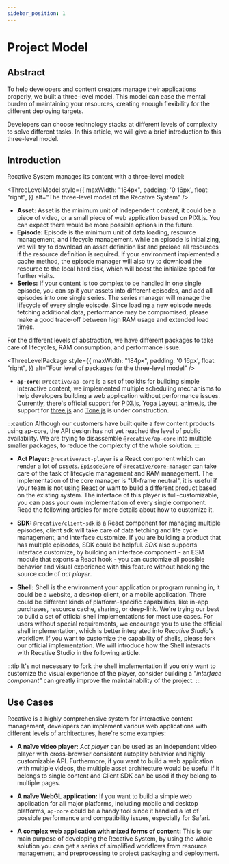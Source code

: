 ```yaml
---
sidebar_position: 1
---
```




# Project Model

## Abstract

To help developers and content creators manage their applications properly, we
built a three-level model. This model can ease the mental burden of maintaining
your resources, creating enough flexibility for the different deploying targets.

Developers can choose technology stacks at different levels of complexity to
solve different tasks. In this article, we will give a brief introduction to
this three-level model.

## Introduction

Recative System manages its content with a three-level model:

<ThreeLevelModel
  style={{
      maxWidth: "184px",
      padding: '0 16px',
      float: "right",
  }}
  alt="The three-level model of the Recative System"
/>

* **Asset:** Asset is the minimum unit of independent content, it could be a
  piece of video, or a small piece of web application based on PIXI.js. You can
  expect there would be more possible options in the future.
* **Episode:** Episode is the minimum unit of data loading, resource
  management, and lifecycle management. while an episode is initializing, we will
  try to download an asset definition list and preload all resources if the
  resource definition is required. If your environment implemented a cache method,
  the episode manager will also try to download the resource to the local hard disk,
  which will boost the initialize speed for further visits.
* **Series:** If your content is too complex to be handled in one single episode,
  you can split your assets into different episodes, and add all episodes into
  one single series. The series manager will manage the lifecycle of every single
  episode. Since loading a new episode needs fetching additional data,
  performance may be compromised, please make a good trade-off between high RAM
  usage and extended load times.

For the different levels of abstraction, we have different packages to take care of
lifecycles, RAM consumption, and performance issue.

<ThreeLevelPackage
  style={{
      maxWidth: "184px",
      padding: '0 16px',
      float: "right",
  }}
  alt="Four level of packages for the three-level model"
/>

* **`ap-core`:** `@recative/ap-core` is a set of toolkits for building 
  simple interactive content, we implemented multiple scheduling mechanisms to help
  developers building a web application without performance issues. Currently,
  there's official support for [PIXI.js](https://pixijs.com/),
  [Yoga Layout](https://yogalayout.com/), [anime.js](https://animejs.com/),
  the support for [three.js](https://threejs.org/) and
  [Tone.js](https://tonejs.github.io/) is under construction.

:::caution
Although our customers have built quite a few content products using ap-core,
the API design has not yet reached the level of public availability. We are
trying to disassemble `@recative/ap-core` into multiple smaller packages, to
reduce the complexity of the whole solution.
:::

* **Act Player:** `@recative/act-player` is a React component which can render
  a lot of *assets*. [`EpisodeCore`](/API/core-manager/class/EpisodeCore) 
  of [`@recative/core-manager`](http://localhost:3000/api/core-manager) can take
  care of the task of lifecycle management and RAM management. The implementation
  of the core manager is "UI-frame neutral", it is useful if your team is not using
  [React](https://reactjs.org/) or want to build a different product based on
  the existing system. The interface of this player is full-customizable, you can
  pass your own implementation of every single component. Read the following
  articles for more details about how to customize it. 

* **SDK:** `@recative/client-sdk` is a React component for managing multiple
  episodes, client sdk will take care of data fetching and life cycle management,
  and interface customize. If you are building a product that has multiple
  episodes, SDK could be helpful. *SDK* also supports interface customize, by
  building an interface component - an ESM module that exports a React hook - 
  you can customize all possible behavior and visual experience with this 
  feature without hacking the source code of *act player*.

* **Shell:** Shell is the environment your application or program running in, it
  could be a website, a desktop client, or a mobile application. There could be 
  different kinds of platform-specific capabilities, like in-app purchases, resource
  cache, sharing, or deep-link. We're trying our best to build a set of official 
  shell implementations for most use cases. For users without special requirements, 
  we encourage you to use the official shell implementation, which is better
  integrated into *Recative Studio*'s workflow. If you want to customize the
  capability of shells, please fork our official implementation. We will
  introduce how the Shell interacts with Recative Studio in the following article.

:::tip
It's not necessary to fork the shell implementation if you only want to
customize the visual experience of the player, consider building a *"interface
component"* can greatly improve the maintainability of the project. 
:::

## Use Cases

Recative is a highly comprehensive system for interactive content management,
developers can implement various web applications with different levels of
architectures, here're some examples:

* **A naïve video player:** *Act player* can be used as an independent video
player with cross-browser consistent autoplay behavior and highly customizable
API. Furthermore, if you want to build a web application with multiple videos,
the multiple asset architecture would be useful if it belongs to single
content and Client SDK can be used if they belong to multiple pages. 

* **A naïve WebGL application:** If you want to build a simple web application
for all major platforms, including mobile and desktop platforms, `ap-core` could
be a handy tool since it handled a lot of possible performance and compatibility
issues, especially for <span title="A web browser developed by Apple mainly for render apple.com correctly">Safari</span>.

* **A complex web application with mixed forms of content:** This is our main
purpose of developing the Recative System, by using the whole solution you can
get a series of simplified workflows from resource management, and preprocessing to
project packaging and deployment.